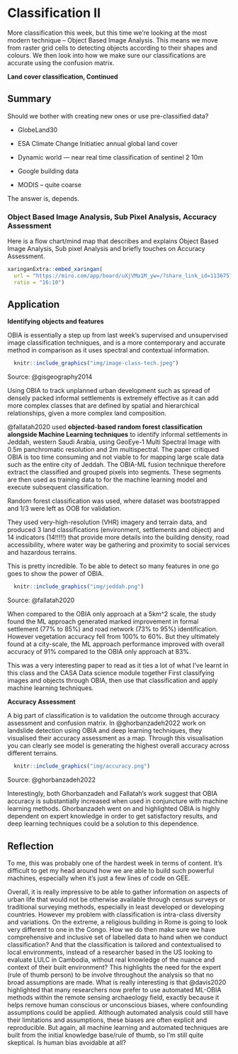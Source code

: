 # Classification II

More classification this week, but this time we're looking at the most modern technique -- Object Based Image Analysis. This means we move from raster grid cells to detecting objects according to their shapes and colours. We then look into how we make sure our classifications are accurate using the confusion matrix.

**Land cover classification, Continued**

## Summary

Should we bother with creating new ones or use pre-classified data?

-   GlobeLand30

-   ESA Climate Change Initiatiec annual global land cover

-   Dynamic world --- near real time classification of sentinel 2 10m

-   Google building data

-   MODIS -- quite coarse

The answer is, depends.

### Object Based Image Analysis, Sub Pixel Analysis, Accuracy Assessment

Here is a flow chart/mind map that describes and explains Object Based Image Analysis, Sub pixel Analysis and briefly touches on Accuracy Assessment.

```r
xaringanExtra::embed_xaringan(
  url = "https://miro.com/app/board/uXjVMa1M_yw=/?share_link_id=113675726787",
  ratio = "16:10")
```

## Application

**Identifying objects and features**

OBIA is essentially a step up from last week's supervised and unsupervised image classification techniques, and is a more contemporary and accurate method in comparison as it uses spectral and contextual information.

```r
  knitr::include_graphics("img/image-class-tech.jpeg")
```

Source: @gisgeography2014

Using OBIA to track unplanned urban development such as spread of densely packed informal settlements is extremely effective as it can add more complex classes that are defined by spatial and hierarchical relationships, given a more complex land composition.

@fallatah2020 used **objected-based random forest classification alongside Machine Learning techniques** to identify informal settlements in Jeddah, western Saudi Arabia, using GeoEye-1 Multi Spectral Image with 0.5m panchromatic resolution and 2m multispectral. The paper critiqued OBIA is too time consuming and not viable to for mapping large scale data such as the entire city of Jeddah. The OBIA-ML fusion technique therefore extract the classified and grouped pixels into segments. These segments are then used as training data to for the machine learning model and execute subsequent classification.

Random forest classification was used, where dataset was bootstrapped and 1/3 were left as OOB for validation.

They used very-high-resolution (VHR) imagery and terrain data, and produced 3 land classifications (environment, settlements and object) and 14 indicators (14!!!!!) that provide more details into the building density, road accessibility, where water way be gathering and proximity to social services and hazardous terrains.

This is pretty incredible. To be able to detect so many features in one go goes to show the power of OBIA.

```r
  knitr::include_graphics("img/jeddah.png")
```

Source: @fallatah2020

When compared to the OBIA only approach at a 5km\^2 scale, the study found the ML approach generated marked improvement in formal settlement (77% to 85%) and road network (73% to 95%) identification. However vegetation accuracy fell from 100% to 60%. But they ultimately found at a city-scale, the ML approach performance improved with overall accuracy of 91% compared to the OBIA only approach at 83%.

This was a very interesting paper to read as it ties a lot of what I've learnt in this class and the CASA Data science module together First classifying images and objects through OBIA, then use that classification and apply machine learning techniques.

**Accuracy Assessment**

A big part of classification is to validation the outcome through accuracy assessment and confusion matrix. In @ghorbanzadeh2022 work on landslide detection using OBIA and deep learning techniques, they visualised their accuracy assessment as a map. Through this visualisation you can clearly see model is generating the highest overall accuracy across different terrains.

```r
  knitr::include_graphics("img/accuracy.png")
```

Source: @ghorbanzadeh2022

Interestingly, both Ghorbanzadeh and Fallatah's work suggest that OBIA accuracy is substantially increased when used in conjuncture with machine learning methods. Ghorbanzadeh went on and highlighted OBIA is highly dependent on expert knowledge in order to get satisfactory results, and deep learning techniques could be a solution to this dependence.

## Reflection

To me, this was probably one of the hardest week in terms of content. It's difficult to get my head around how we are able to build such powerful machines, especially when it's just a few lines of code on GEE.

Overall, it is really impressive to be able to gather information on aspects of urban life that would not be otherwise available through census surveys or traditional surveying methods, especially in least developed or developing countries. However my problem with classification is intra-class diversity and variations. On the extreme, a religious building in Rome is going to look very different to one in the Congo. How we do then make sure we have comprehensive and inclusive set of labelled data to hand when we conduct classification? And that the classification is tailored and contextualised to local environments, instead of a researcher based in the US looking to evaluate LULC in Cambodia, without real knowledge of the nuance and context of their built environment? This highlights the need for the expert (rule of thumb person) to be involve throughout the analysis so that no broad assumptions are made. What is really interesting is that @davis2020 highlighted that many researchers now prefer to use automated ML-OBIA methods within the remote sensing archaeology field, exactly because it helps remove human conscious or unconscious biases, where confounding assumptions could be applied. Although automated analysis could still have their limitations and assumptions, these biases are often explicit and reproducible. But again, all machine learning and automated techniques are built from the initial knowledge base/rule of thumb, so I'm still quite skeptical. Is human bias avoidable at all?
